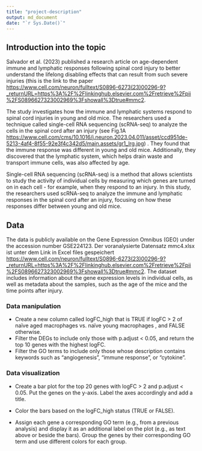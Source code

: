 ```yaml
---
title: "project-description"
output: md_document
date: "`r Sys.Date()`"
---
```


## Introduction into the topic

Salvador et al. (2023) published a research article on age-dependent immune and lymphatic responses following spinal cord injury to better understand the lifelong disabling effects that can result from such severe injuries (this is the link to the paper <https://www.cell.com/neuron/fulltext/S0896-6273(23)00296-9?_returnURL=https%3A%2F%2Flinkinghub.elsevier.com%2Fretrieve%2Fpii%2FS0896627323002969%3Fshowall%3Dtrue#mmc2>.

The study investigates how the immune and lymphatic systems respond to spinal cord injuries in young and old mice. The researchers used a technique called single-cell RNA sequencing (scRNA-seq) to analyze the cells in the spinal cord after an injury (see Fig.1A <https://www.cell.com/cms/10.1016/j.neuron.2023.04.011/asset/ccd951de-5213-4af4-8f55-92e3f4c342d5/main.assets/gr1_lrg.jpg>) . They found that the immune response was different in young and old mice. Additionally, they discovered that the lymphatic system, which helps drain waste and transport immune cells, was also affected by age.

Single-cell RNA sequencing (scRNA-seq) is a method that allows scientists to study the activity of individual cells by measuring which genes are turned on in each cell - for example, when they respond to an injury. In this study, the researchers used scRNA-seq to analyze the immune and lymphatic responses in the spinal cord after an injury, focusing on how these responses differ between young and old mice.

## Data

The data is publicly available on the Gene Expression Omnibus (GEO) under the accession number GSE224123. Der voranalysierte Datensatz mmc4.xlsx ist unter dem Link in Excel files gespeichert <https://www.cell.com/neuron/fulltext/S0896-6273(23)00296-9?_returnURL=https%3A%2F%2Flinkinghub.elsevier.com%2Fretrieve%2Fpii%2FS0896627323002969%3Fshowall%3Dtrue#mmc2>.
The dataset includes information about the gene expression levels in individual cells, as well as metadata about the samples, such as the age of the mice and the time points after injury.


### Data manipulation

- Create a new column called logFC_high that is TRUE if logFC > 2 of naïve aged macrophages vs. naïve young macrophages , and FALSE otherwise.
- Filter the DEGs to include only those with p.adjust < 0.05, and return the top 10 genes with the highest logFC.
- Filter the GO terms to include only those whose description contains keywords such as "angiogenesis", "immune response", or "cytokine".


### Data visualization

- Create a bar plot for the top 20 genes with logFC > 2 and p.adjust < 0.05. Put the genes on the y-axis. Label the axes accordingly and add a title.

- Color the bars based on the logFC_high status (TRUE or FALSE).

- Assign each gene a corresponding GO term (e.g., from a previous analysis) and display it as an additional label on the plot (e.g., as text above or beside the bars). Group the genes by their corresponding GO term and use different colors for each group.

